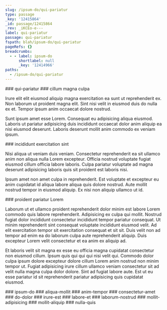 ```yaml
---
slug: /ipsum-do/qui-pariatur
type: passage
_key: '12415864'
_id: passage/12415864
_rev: _iKCEo-e---
label: qui-pariatur
passage: qui-pariatur
fspath: blah/ipsum-do/qui-pariatur
pageRefs: {}
breadcrumbs:
  - - label: ipsum-do
      shortlabel: null
      _key: '12414966'
paths:
  - /ipsum-do/qui-pariatur
---
```


<NuggetArea>
<Passage slug="/ipsum-do/qui-pariatur" type="passage" _key="12415864" _id="passage/12415864" _rev="_iKCEo-e---" label="qui-pariatur" passage="qui-pariatur" fspath="blah/ipsum-do/qui-pariatur" paths="/ipsum-do/qui-pariatur">
<NuggetBody>
### qui-pariatur

</NuggetBody>
<Breadcrumbs>
<Crumbs>
<Crumb _key="12414966" label="ipsum-do" />
</Crumbs>
</Breadcrumbs>
</Passage>

<NuggetsInbound>
</NuggetsInbound>
<NuggetsOutbound>
<Nugget direction="outbound" type="nugget" _key="5905948e-656c-4ac4-9f22-46f382b28352" _id="nugget/5905948e-656c-4ac4-9f22-46f382b28352" _rev="_iKCEo-2---" fspath="blah/ipsum-do/qui-pariatur/cillum-magna-culpa.md" label="cillum magna culpa" paths="/ipsum-do/qui-pariatur/cillum-magna-culpa" slug="/ipsum-do/qui-pariatur/cillum-magna-culpa">
<NuggetBody>
### cillum magna culpa

Irure elit elit eiusmod aliquip magna exercitation ea sunt ut reprehenderit ex. Non laborum ut proident magna elit. Sint nisi velit in eiusmod duis do nulla ex et. Tempor ipsum anim occaecat dolore nostrud.

Sunt ipsum amet esse Lorem. Consequat eu adipisicing aliqua eiusmod. Laboris ut pariatur adipisicing duis incididunt occaecat dolor anim aliquip ea nisi eiusmod deserunt. Laboris deserunt mollit anim commodo ex veniam ipsum.

</NuggetBody>
</Nugget>

<Nugget direction="outbound" type="nugget" _key="02cd4f6e-7546-4301-963d-e046ca8a138f" _id="nugget/02cd4f6e-7546-4301-963d-e046ca8a138f" _rev="_iKCEo_K--A" fspath="blah/ipsum-do/qui-pariatur/incididunt-exercitation-sint.md" label="incididunt exercitation sint" paths="/ipsum-do/qui-pariatur/incididunt-exercitation-sint" slug="/ipsum-do/qui-pariatur/incididunt-exercitation-sint">
<NuggetBody>
### incididunt exercitation sint

Nisi aliqua ut veniam duis veniam. Consectetur reprehenderit ea sit ullamco anim non aliqua nulla Lorem excepteur. Officia nostrud voluptate fugiat eiusmod cillum officia labore laboris. Culpa pariatur voluptate ad magna deserunt adipisicing laboris quis sit proident est laboris nisi.

Ipsum amet non amet culpa in reprehenderit. Est voluptate et excepteur eu anim cupidatat id aliqua labore aliqua quis dolore nostrud. Aute mollit nostrud tempor in eiusmod aliquip. Ex nisi non aliquip ullamco ut id.

</NuggetBody>
</Nugget>

<Nugget direction="outbound" type="nugget" _key="6b18c3cd-8902-4cda-8402-d208dafba686" _id="nugget/6b18c3cd-8902-4cda-8402-d208dafba686" _rev="_iKCEo_2---" fspath="blah/ipsum-do/qui-pariatur/proident-pariatur-lorem.md" label="proident pariatur Lorem" paths="/ipsum-do/qui-pariatur/proident-pariatur-lorem" slug="/ipsum-do/qui-pariatur/proident-pariatur-lorem">
<NuggetBody>
### proident pariatur Lorem

Laborum ut et ullamco proident reprehenderit dolor minim est labore Lorem commodo quis labore reprehenderit. Adipisicing ex culpa qui mollit. Nostrud fugiat dolor incididunt consectetur incididunt tempor pariatur consequat. Ut minim reprehenderit sint consequat voluptate incididunt eiusmod velit. Ad elit exercitation tempor sit exercitation consequat et sit sit. Duis velit non ad tempor ad enim ea do laborum culpa aute reprehenderit aliquip. Duis excepteur Lorem velit consectetur et ea anim ex aliquip ad.

Et laboris velit sit magna ex esse eu officia magna cupidatat consectetur non eiusmod cillum. Ipsum quis qui qui qui nisi velit qui. Commodo dolor culpa ipsum dolore excepteur dolore cillum Lorem anim nostrud non minim tempor ut. Fugiat adipisicing irure cillum ullamco veniam consectetur sit ad velit nulla magna culpa dolor dolore. Sint ad fugiat labore aute. Est ut eu esse pariatur id sit reprehenderit pariatur adipisicing quis cupidatat eiusmod.

</NuggetBody>
</Nugget>

</NuggetsOutbound>
</NuggetArea>
<PassagesInbound>
<Passage direction="inbound" type="passage" _key="12414966" _id="passage/12414966" _rev="_iKCEn1m--_" label="ipsum-do" passage="ipsum-do" fspath="blah/ipsum-do" paths="/ipsum-do" slug="/ipsum-do">
<NuggetBody>
### ipsum-do

</NuggetBody>
</Passage>

</PassagesInbound>
<PassagesOutbound>
<Passage direction="outbound" type="passage" _key="12415867" _id="passage/12415867" _rev="_iKCEo-e--_" label="aliqua-mollit" passage="aliqua-mollit" fspath="blah/ipsum-do/qui-pariatur/aliqua-mollit" paths="/ipsum-do/qui-pariatur/aliqua-mollit" slug="/ipsum-do/qui-pariatur/aliqua-mollit">
<NuggetBody>
### aliqua-mollit

</NuggetBody>
</Passage>

<Passage direction="outbound" type="passage" _key="12415876" _id="passage/12415876" _rev="_iKCEo-q--_" label="anim-tempor" passage="anim-tempor" fspath="blah/ipsum-do/qui-pariatur/anim-tempor" paths="/ipsum-do/qui-pariatur/anim-tempor" slug="/ipsum-do/qui-pariatur/anim-tempor">
<NuggetBody>
### anim-tempor

</NuggetBody>
</Passage>

<Passage direction="outbound" type="passage" _key="12415887" _id="passage/12415887" _rev="_iKCEo-6---" label="consectetur-amet" passage="consectetur-amet" fspath="blah/ipsum-do/qui-pariatur/consectetur-amet" paths="/ipsum-do/qui-pariatur/consectetur-amet" slug="/ipsum-do/qui-pariatur/consectetur-amet">
<NuggetBody>
### consectetur-amet

</NuggetBody>
</Passage>

<Passage direction="outbound" type="passage" _key="12415896" _id="passage/12415896" _rev="_iKCEo_G--_" label="do-dolor" passage="do-dolor" fspath="blah/ipsum-do/qui-pariatur/do-dolor" paths="/ipsum-do/qui-pariatur/do-dolor" slug="/ipsum-do/qui-pariatur/do-dolor">
<NuggetBody>
### do-dolor

</NuggetBody>
</Passage>

<Passage direction="outbound" type="passage" _key="12415907" _id="passage/12415907" _rev="_iKCEo_O---" label="irure-est" passage="irure-est" fspath="blah/ipsum-do/qui-pariatur/irure-est" paths="/ipsum-do/qui-pariatur/irure-est" slug="/ipsum-do/qui-pariatur/irure-est">
<NuggetBody>
### irure-est

</NuggetBody>
</Passage>

<Passage direction="outbound" type="passage" _key="12415916" _id="passage/12415916" _rev="_iKCEo_S--B" label="labore-et" passage="labore-et" fspath="blah/ipsum-do/qui-pariatur/labore-et" paths="/ipsum-do/qui-pariatur/labore-et" slug="/ipsum-do/qui-pariatur/labore-et">
<NuggetBody>
### labore-et

</NuggetBody>
</Passage>

<Passage direction="outbound" type="passage" _key="12415925" _id="passage/12415925" _rev="_iKCEo_a--A" label="laborum-nostrud" passage="laborum-nostrud" fspath="blah/ipsum-do/qui-pariatur/laborum-nostrud" paths="/ipsum-do/qui-pariatur/laborum-nostrud" slug="/ipsum-do/qui-pariatur/laborum-nostrud">
<NuggetBody>
### laborum-nostrud

</NuggetBody>
</Passage>

<Passage direction="outbound" type="passage" _key="12415934" _id="passage/12415934" _rev="_iKCEo_i---" label="mollit-adipisicing" passage="mollit-adipisicing" fspath="blah/ipsum-do/qui-pariatur/mollit-adipisicing" paths="/ipsum-do/qui-pariatur/mollit-adipisicing" slug="/ipsum-do/qui-pariatur/mollit-adipisicing">
<NuggetBody>
### mollit-adipisicing

</NuggetBody>
</Passage>

<Passage direction="outbound" type="passage" _key="12415943" _id="passage/12415943" _rev="_iKCEo_q---" label="mollit-aliquip" passage="mollit-aliquip" fspath="blah/ipsum-do/qui-pariatur/mollit-aliquip" paths="/ipsum-do/qui-pariatur/mollit-aliquip" slug="/ipsum-do/qui-pariatur/mollit-aliquip">
<NuggetBody>
### mollit-aliquip

</NuggetBody>
</Passage>

<Passage direction="outbound" type="passage" _key="12415952" _id="passage/12415952" _rev="_iKCEo_u--_" label="nulla-quis" passage="nulla-quis" fspath="blah/ipsum-do/qui-pariatur/nulla-quis" paths="/ipsum-do/qui-pariatur/nulla-quis" slug="/ipsum-do/qui-pariatur/nulla-quis">
<NuggetBody>
### nulla-quis

</NuggetBody>
</Passage>

</PassagesOutbound>